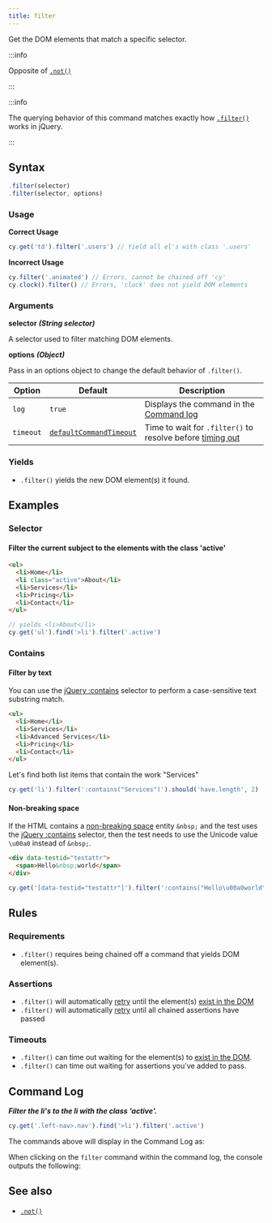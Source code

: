 ```yaml
---
title: filter
---
```


Get the DOM elements that match a specific selector.

:::info

Opposite of [`.not()`](/api/commands/not)

:::

:::info

The querying behavior of this command matches exactly how
[`.filter()`](http://api.jquery.com/filter) works in jQuery.

:::

## Syntax

```javascript
.filter(selector)
.filter(selector, options)
```

### Usage

**<Icon name="check-circle" color="green"></Icon> Correct Usage**

```javascript
cy.get('td').filter('.users') // Yield all el's with class '.users'
```

**<Icon name="exclamation-triangle" color="red"></Icon> Incorrect Usage**

```javascript
cy.filter('.animated') // Errors, cannot be chained off 'cy'
cy.clock().filter() // Errors, 'clock' does not yield DOM elements
```

### Arguments

**<Icon name="angle-right"></Icon> selector** **_(String selector)_**

A selector used to filter matching DOM elements.

**<Icon name="angle-right"></Icon> options** **_(Object)_**

Pass in an options object to change the default behavior of `.filter()`.

| Option    | Default                                                              | Description                                                                              |
| --------- | -------------------------------------------------------------------- | ---------------------------------------------------------------------------------------- |
| `log`     | `true`                                                               | Displays the command in the [Command log](/guides/core-concepts/cypress-app#Command-Log) |
| `timeout` | [`defaultCommandTimeout`](/guides/references/configuration#Timeouts) | Time to wait for `.filter()` to resolve before [timing out](#Timeouts)                   |

### Yields [<Icon name="question-circle"/>](/guides/core-concepts/introduction-to-cypress#Subject-Management)

- `.filter()` yields the new DOM element(s) it found.

## Examples

### Selector

#### Filter the current subject to the elements with the class 'active'

```html
<ul>
  <li>Home</li>
  <li class="active">About</li>
  <li>Services</li>
  <li>Pricing</li>
  <li>Contact</li>
</ul>
```

```javascript
// yields <li>About</li>
cy.get('ul').find('>li').filter('.active')
```

### Contains

#### Filter by text

You can use the [jQuery :contains](https://api.jquery.com/contains-selector/)
selector to perform a case-sensitive text substring match.

```html
<ul>
  <li>Home</li>
  <li>Services</li>
  <li>Advanced Services</li>
  <li>Pricing</li>
  <li>Contact</li>
</ul>
```

Let's find both list items that contain the work "Services"

```javascript
cy.get('li').filter(':contains("Services")').should('have.length', 2)
```

#### Non-breaking space

If the HTML contains a
[non-breaking space](https://en.wikipedia.org/wiki/Non-breaking_space) entity
`&nbsp;` and the test uses the
[jQuery :contains](https://api.jquery.com/contains-selector/) selector, then the
test needs to use the Unicode value `\u00a0` instead of `&nbsp;`.

```html
<div data-testid="testattr">
  <span>Hello&nbsp;world</span>
</div>
```

```javascript
cy.get('[data-testid="testattr"]').filter(':contains("Hello\u00a0world")')
```

## Rules

### Requirements [<Icon name="question-circle"/>](/guides/core-concepts/introduction-to-cypress#Chains-of-Commands)

- `.filter()` requires being chained off a command that yields DOM
element(s).

### Assertions [<Icon name="question-circle"/>](/guides/core-concepts/introduction-to-cypress#Assertions)

- `.filter()` will automatically
[retry](/guides/core-concepts/retry-ability) until the element(s)
[exist in the DOM](/guides/core-concepts/introduction-to-cypress#Default-Assertions)</li><li>`.filter()`
will automatically [retry](/guides/core-concepts/retry-ability) until all
chained assertions have passed

### Timeouts [<Icon name="question-circle"/>](/guides/core-concepts/introduction-to-cypress#Timeouts)

- `.filter()` can time out waiting for the element(s) to
[exist in the DOM](/guides/core-concepts/introduction-to-cypress#Default-Assertions).</li><li>`.filter()`
can time out waiting for assertions you've added to pass.

## Command Log

**_Filter the li's to the li with the class 'active'._**

```javascript
cy.get('.left-nav>.nav').find('>li').filter('.active')
```

The commands above will display in the Command Log as:

<DocsImage src="/img/api/filter/filter-el-by-selector.png" alt="Command Log filter" ></DocsImage>

When clicking on the `filter` command within the command log, the console
outputs the following:

<DocsImage src="/img/api/filter/console-shows-list-and-filtered-element.png" alt="console.log filter" ></DocsImage>

## See also

- [`.not()`](/api/commands/not)
